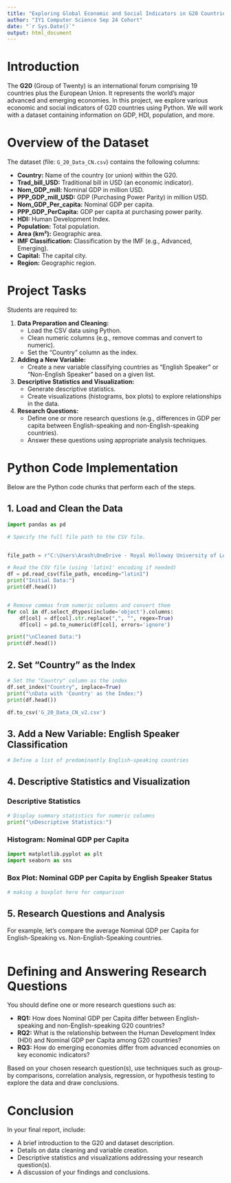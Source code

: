 ---
title: "Exploring Global Economic and Social Indicators in G20 Countries (Python)"
author: "IY1 Computer Science Sep 24 Cohort"
date: "`r Sys.Date()`"
output: html_document
---

# Introduction

The **G20** (Group of Twenty) is an international forum comprising 19 countries plus the European Union. It represents the world's major advanced and emerging economies. In this project, we explore various economic and social indicators of G20 countries using Python. We will work with a dataset containing information on GDP, HDI, population, and more.

# Overview of the Dataset

The dataset (file: `G_20_Data_CN.csv`) contains the following columns:

- **Country:** Name of the country (or union) within the G20.
- **Trad_bill_USD:** Traditional bill in USD (an economic indicator).
- **Nom_GDP_mill:** Nominal GDP in million USD.
- **PPP_GDP_mill_USD:** GDP (Purchasing Power Parity) in million USD.
- **Nom_GDP_Per_capita:** Nominal GDP per capita.
- **PPP_GDP_PerCapita:** GDP per capita at purchasing power parity.
- **HDI:** Human Development Index.
- **Population:** Total population.
- **Area (km²):** Geographic area.
- **IMF Classification:** Classification by the IMF (e.g., Advanced, Emerging).
- **Capital:** The capital city.
- **Region:** Geographic region.

# Project Tasks

Students are required to:

1. **Data Preparation and Cleaning:**  
   - Load the CSV data using Python.
   - Clean numeric columns (e.g., remove commas and convert to numeric).
   - Set the "Country" column as the index.

2. **Adding a New Variable:**  
   - Create a new variable classifying countries as "English Speaker" or "Non-English Speaker" based on a given list.

3. **Descriptive Statistics and Visualization:**  
   - Generate descriptive statistics.
   - Create visualizations (histograms, box plots) to explore relationships in the data.

4. **Research Questions:**  
   - Define one or more research questions (e.g., differences in GDP per capita between English-speaking and non-English-speaking countries).
   - Answer these questions using appropriate analysis techniques.

# Python Code Implementation

Below are the Python code chunks that perform each of the steps.

## 1. Load and Clean the Data

```{python, echo=TRUE, message=FALSE, warning=FALSE}
import pandas as pd

# Specify the full file path to the CSV file.


file_path = r"C:\Users\Arash\OneDrive - Royal Holloway University of London\Desktop\RH\Python\Assignments\24_25\G_20\G_20_Data_CN.csv"

# Read the CSV file (using 'latin1' encoding if needed)
df = pd.read_csv(file_path, encoding="latin1")
print("Initial Data:")
print(df.head())


# Remove commas from numeric columns and convert them 
for col in df.select_dtypes(include='object').columns:
    df[col] = df[col].str.replace(",", "", regex=True)
    df[col] = pd.to_numeric(df[col], errors='ignore')

print("\nCleaned Data:")
print(df.head())
```

## 2. Set "Country" as the Index

```{python, echo=TRUE}
# Set the "Country" column as the index
df.set_index("Country", inplace=True)
print("\nData with 'Country' as the Index:")
print(df.head())
```

```python
df.to_csv('G_20_Data_CN_v2.csv')

```

## 3. Add a New Variable: English Speaker Classification

```{python, echo=TRUE}
# Define a list of predominantly English-speaking countries

```

## 4. Descriptive Statistics and Visualization

### Descriptive Statistics

```{python, echo=TRUE}
# Display summary statistics for numeric columns
print("\nDescriptive Statistics:")

```

### Histogram: Nominal GDP per Capita

```{python, echo=TRUE, fig.width=8, fig.height=6}
import matplotlib.pyplot as plt
import seaborn as sns


```

### Box Plot: Nominal GDP per Capita by English Speaker Status

```{python, echo=TRUE, fig.width=8, fig.height=6}
# making a boxplot here for comparison 

```

## 5. Research Questions and Analysis

For example, let’s compare the average Nominal GDP per Capita for English-Speaking vs. Non-English-Speaking countries.

```{python, echo=TRUE}

```

# Defining and Answering Research Questions

You should define one or more research questions such as:

- **RQ1:** How does Nominal GDP per Capita differ between English-speaking and non-English-speaking G20 countries?
- **RQ2:** What is the relationship between the Human Development Index (HDI) and Nominal GDP per Capita among G20 countries?
- **RQ3:** How do emerging economies differ from advanced economies on key economic indicators?

Based on your chosen research question(s), use techniques such as group-by comparisons, correlation analysis, regression, or hypothesis testing to explore the data and draw conclusions.

# Conclusion

In your final report, include:

- A brief introduction to the G20 and dataset description.
- Details on data cleaning and variable creation.
- Descriptive statistics and visualizations addressing your research question(s).
- A discussion of your findings and conclusions.

